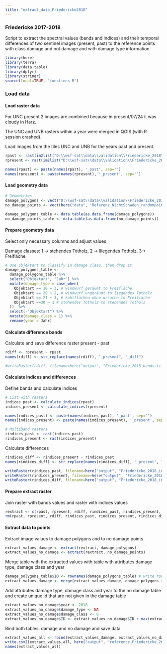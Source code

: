 ```yaml
---
title: "extract_data_Friedericke2018"
---
```


### Friedericke 2017-2018

Script to extract the spectral values (bands and indices) and their temporal differences of two sentinel images (present, past) to the reference points with class damage and not damage and with damage type information.

```r
library(here)
library(terra)
library(data.table)
library(dplyr)
library(stringr)
source(local=TRUE, "functions.R")
```

### Load data

#### Load raster data

For UNC present 2 images are combined because in present/07/24 it was cloudy in Harz.

The UNC and UNB rasters within a year were merged in QGIS (with R session crashed).

Load images from the tiles UNC and UNB for the years past and present.

```r
rpast <- rast(im2list("D:\\wsf-sat\\data\\validation\\Friedericke_2018\\Merge_UNC_UNB_20170823_GTiff_shift_TC.tif"))
rpresent <- rast(im2list("D:\\wsf-sat\\data\\validation\\Friedericke_2018\\Merge_UNC_UNB_20180719_20180724_GTiff_shift_TC_na.tif"))

names(rpast) <- paste(names(rpast), '_past', sep="")
names(rpresent) <- paste(names(rpresent), '_present', sep="")
```

#### Load geometry data

```r
# Geometries
damage_polygons <- vect("D:\\wsf-sat\\data\\validation\\Friedericke_2018\\Friedericke_2018_kartigebiet_zeitangepasst_nachkartiert260421.gpkg", layer = "filter025")
no_damage_points <- vect(here("data", "Referenz_NichtSchaden_randompoints_Friedericke_2018.gpkg"))

damage_polygons_table <- data.table(as.data.frame(damage_polygons))
no_damage_points_table <- data.table(as.data.frame(no_damage_points))
```

#### Prepare geometry data

Select only necessary columns and adjust values

Damage classes: 1 -\> stehendes Totholz, 2 -\> lliegendes Totholz, 3-\> Freifläche

```r
# Use objektart to classify in damage class, then drop it 
damage_polygons_table <- 
  damage_polygons_table %>%
  select("Objektart", "Jahr") %>% 
  mutate(damage_type = case_when(
    Objektart == 10 ~ 3, # windwurf geräumt to Freifläche
    Objektart == 20 ~ 2, # windwurf ungeräumt to liegendes Totholz
    Objektart == 21 ~ 3, # kahlflächen ohne ursache to Freifläche
    Objektart ==30 ~ 1 # stehendes Totholz to stehendes Totholz
  ))  %>% 
  select(-"Objektart") %>%
  mutate(damage_class = 1) %>% 
  rename(year = Jahr)
```

#### Calculate difference bands

Calculate and save difference raster present - past

```r
rdiff <- rpresent - rpast
names(rdiff) <- str_replace(names(rdiff), "_present", "_diff")

#writeRaster(rdiff, filename=here("output", "Friedericke_2018_bands.tif"), filetype="GTiff", datatype='INT4S', overwrite=TRUE)  
```

#### Calculate indices and differences

Define bands and calculate indices

```r
# List with rasters
indices_past <- calculate_indices(rpast)
indices_present <- calculate_indices(rpresent)

names(indices_past) <- paste(names(indices_past), '_past', sep="")
names(indices_present) <- paste(names(indices_present), '_present', sep="")

# Multiband rasters
rindices_past <- rast(indices_past)
rindices_present <- rast(indices_present) 
```

Calculate differences

```r
rindices_diff <- rindices_present - rindices_past
names(rindices_diff) <- str_replace(names(rindices_diff), "_present", "_diff")

writeRaster(rindices_past, filename=here("output", "Friedericke_2018_indices_past.tif"), filetype="GTiff", datatype='INT4S', overwrite=TRUE)  
writeRaster(rindices_present, filename=here("output", "Friedericke_2018_indices_present.tif"), filetype="GTiff", datatype='INT4S', overwrite=TRUE)  
writeRaster(rindices_diff, filename=here("output", "Friedericke_2018_indices_diff.tif"), filetype="GTiff", datatype='INT4S', overwrite=TRUE)  
```

#### Prepare extract raster

Join raster with bands values and raster with indices values

```r
rextract <- c(rpast, rpresent, rdiff, rindices_past, rindices_present, rindices_diff)
rm(rpast, rpresent, rdiff, rindices_past, rindices_present, rindices_diff)
```

#### Extract data to points

Extract image values to damage polygons and to no damage points

```r
extract_values_damage <- extract(rextract, damage_polygons) 
extract_values_no_damage <- extract(rextract, no_damage_points) 
```

Merge table with the extracted values with table with attributes damage type, damage class and year

```r
damage_polygons_table$ID <- rownames(damage_polygons_table) # write rowid in column
extract_values_damage <- merge(extract_values_damage, damage_polygons_table)
```

Add attributes damage type, damage class and year to the no damage table and create unique id that are not given in the damage table

```r
extract_values_no_damage$year <- 2018 
extract_values_no_damage$damage_type <- NA 
extract_values_no_damage$damage_class <- 0  
extract_values_no_damage$ID <- extract_values_no_damage$ID + max(extract_values_damage$ID)
```

Bind both tables: damage and no damage and save data

```r
extract_values_all <- rbind(extract_values_damage, extract_values_no_damage) 
write.csv2(extract_values_all, here("output", "reference_Friedericke_2018.csv"), row.names=FALSE) 
names(extract_values_all)
```
